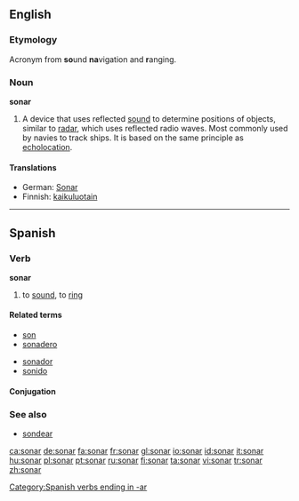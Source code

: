 {{also|Sonar|soñar}}
==English==

===Etymology===
{{wikipedia}}
Acronym from '''so'''und '''na'''vigation and '''r'''anging.

===Noun===
'''sonar'''

# A device that uses reflected [[sound]] to determine positions of objects, similar to [[radar]], which uses reflected radio waves.   Most commonly used by navies to track ships.  It is based on the same principle as [[echolocation]].

====Translations====
* German: [[Sonar]] {{n}}
* Finnish: [[kaikuluotain]]

----

==Spanish==

===Verb===
'''sonar'''

# to [[sound]], to [[ring]]

====Related terms====
{{top}}
* [[son]]
* [[sonadero]]
{{mid}}
* [[sonador]]
* [[sonido]]
{{bottom}}

====Conjugation====
{{es-conj-ar (o-ue)|s|n}}

===See also===
* [[sondear]]

[[Category:Spanish verbs ending in -ar]]

[[ca:sonar]]
[[de:sonar]]
[[fa:sonar]]
[[fr:sonar]]
[[gl:sonar]]
[[io:sonar]]
[[id:sonar]]
[[it:sonar]]
[[hu:sonar]]
[[pl:sonar]]
[[pt:sonar]]
[[ru:sonar]]
[[fi:sonar]]
[[ta:sonar]]
[[vi:sonar]]
[[tr:sonar]]
[[zh:sonar]]